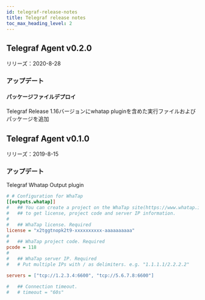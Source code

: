 ```yaml
---
id: telegraf-release-notes
title: Telegraf release notes
toc_max_heading_level: 2
---
```


## Telegraf Agent v0.2.0

リリーズ：2020-8-28

### アップデート

#### パッケージファイルデプロイ

Telegraf Release 1.16バージョンにwhatap pluginを含めた実行ファイルおよびパッケージを追加

## Telegraf Agent v0.1.0

リリーズ：2019-8-15

### アップデート

Telegraf Whatap Output plugin

```ini title='TOML'
# # Configuration for WhaTap
[[outputs.whatap]]
#   ## You can create a project on the WhaTap site(https://www.whatap.io)
#   ## to get license, project code and server IP information.
#
#   ## WhaTap license. Required
license = "x2tggtnopk2t9-xxxxxxxxxx-aaaaaaaaaa"
#
#   ## WhaTap project code. Required
pcode = 118
#
#   ## WhaTap server IP. Required
#   # Put multiple IPs with / as delimiters. e.g. "1.1.1.1/2.2.2.2"

servers = ["tcp://1.2.3.4:6600", "tcp://5.6.7.8:6600"]

#   ## Connection timeout.
#   # timeout = "60s"
```
